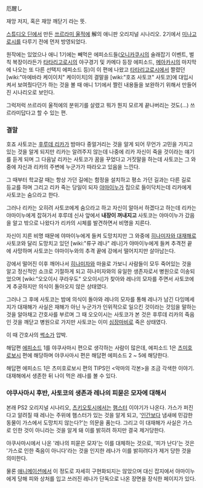 厄醒し

재앙 저지, 혹은 재앙 깨닫기 라는 뜻.

[[스튜디오 딘]]에서 만든 [[쓰르라미 울적에]] 解의 애니판 오리지널 시나리오. 2기에서 [[미나고로시]]를 다루기 전에 먼저 방영되었다.

원작에는 있었으나 애니 1기에는 빼먹은 에피소드들([[오니카쿠시]]의 술래잡기 이벤트, 벌칙 복장이라든가 [[타타리고로시]]의 야구경기 및 카메다 등장 에피소드, [[메아카시]]의 마지막에 나오는 또 다른 선택지 에피소드 등)이 이 편에 나왔고 [[타타리고로시]]에서 짤렸던 [wiki:"마에바라 케이이치" 케이이치]의 결말을 [wiki:"호죠 사토코" 사토코]에 대입시켜서 보여줬다던가 하는 것을 볼 때 애니 1기에서 짤린 내용들을 보완하기 위해서 만들어진 시나리오로 보인다. 

그럭저럭 쓰르라미 울적에의 분위기를 살렸고 뭐가 뭔지 모르게 끝나버리는 것도(...) 쓰르라미답다고 할 수 있는 편.

=== 결말 ===
호죠 사토코는 [[후루데 리카]]가 밤마다 중얼거리는 것을 알게 되어 무언가 고민을 가지고 있는 것을 알게 되지만 리카는 알려주지 않는데 나중에 리카 자신이 죽을 것이라는 얘기를 듣게 되며 그 다음날 리카는 사토코가 꿈을 꾸었다고 거짓말을 하는데 사토코는 그 와중에 자신과 리카의 주변에 누군가가 따라오고 있음을 느낀다.

그 때부터 학교갈 때는 항상 가던 길에는 함정을 설치하고 평소 가던 길과는 다른 길로 등교를 하며 그리고 리카 죽는 당일이 되자 [[야마이누]]가 집으로 들이닥치는데 리카에게 사토코는 숨으라고 한다.

그러나 리카는 오히려 사토코에게 숨으라고 하고 자신이 알아서 하겠다고 하는데 리카는 야마이누에게 잡혀가서 후루데 신사 앞에서 '''내장이 꺼내지고''' 사토코는 야마이누가 갔음을 알고 밖으로 나왔다가 리카의 시체를 발견하면서 비명을 지른다.

자신이 지른 비명 때문에 야마이누에게 들켜 도망치지만 그 와중에 [[히나미자와 대재해]]로 사토코와 달리 도망치고 있던 [wiki:"류구 레나" 레나]가 야마이누에게 들켜 추격전 끝에 사망하며 사토코는 야마이누와의 추격 끝에 강에서 떨어지지만 살아남는다.

강에서 떨어진 이후 깨어나서 [[히나미자와]] 마을로 가보니 사람들이 모두 죽어있는 것을 알고 정신적인 쇼크로 기절하게 되고 히나미자와의 유일한 생존자로서 병원으로 이송되었으며 [wiki:"오오이시 쿠라우도" 오오이시]가 찾아와 레나의 모자를 주면서 사토코에게 추궁하지만 의식이 돌아오지 않은 상태였다.

그러나 그 후에 사토코는 밤에 의식이 돌아와 레나의 모자를 통해 레나가 남긴 다잉메세지가 대재해가 사실은 재해가 아닌 누군가가 인위적으로 일으킨 것이라는 것임을 말하는 것을 알아채고 간호사를 부르며 그 때 오오이시는 사토코가 본 것은 후루데 리카의 죽음인 것을 깨닫고 병원으로 가지만 사토코는 이미 [[심장마비]]로 죽은 상태였다.

이 때 간호사의 [[썩소]]가 압박.

해답편 [[에피소드]] 1를 야쿠사마시 편으로 생각하는 사람이 많은데, 에피소드 1은 [[츠미호로보시]] 편에 해당하며 야쿠사마시 편은 해답편 에피소드 2 ~ 5에 해당한다.

해답편 에피소드 1은 츠미호로보시 편의 TIPS인 <악마의 각본>을 조금 각색한 이야기. 대재해에서 생존한 뒤 나이 먹은 레나를 볼 수 있다. 

=== 야쿠사마시 후반, 사토코의 생존과 레나의 피묻은 모자에 대해서 ===
본래 PS2 오리지널 시나리오, [[츠키오토시]]에서는 [[햄스터]] 이야기가 나온다. 가스가 퍼진다고 알려질 때 레나는 주위에 햄스터가 있는 것을 알게 되고, '[[인간]]보다 냄새에 민감한 동물이 가스에서 도망치지 않는다?'는 의문을 품는다. 그리고 이 대재해가 사실은 가스로 인한 것이 아니라는 것을 알게 돼 이를 밝히려 하지만 결국 제거당한다.

야쿠사마시에서 나온 '레나의 피묻은 모자'는 이를 대체하는 것으로, '피가 난다'는 것은 '가스로 인한 죽음이 아니다'라는 것을 인지한 레나가 이를 밝히려다가 제거 당한 것을 의미한다. 

물론 [[애니메이션]]에서 이 정도로 자세히 구현화되지는 않았으며 대신 잡지에서 야마이누에게 당해 피와 상처를 입고 쓰러진 레나가 단독으로 나온 장면을 장식한 페이지가 있다.
